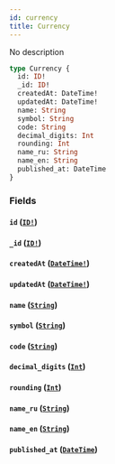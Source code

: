 ```yaml
---
id: currency
title: Currency
---
```


No description

```graphql
type Currency {
  id: ID!
  _id: ID!
  createdAt: DateTime!
  updatedAt: DateTime!
  name: String
  symbol: String
  code: String
  decimal_digits: Int
  rounding: Int
  name_ru: String
  name_en: String
  published_at: DateTime
}
```

### Fields

#### `id` ([`ID!`](/v1/scalars/id))

#### `_id` ([`ID!`](/v1/scalars/id))

#### `createdAt` ([`DateTime!`](/v1/scalars/date-time))

#### `updatedAt` ([`DateTime!`](/v1/scalars/date-time))

#### `name` ([`String`](/v1/scalars/string))

#### `symbol` ([`String`](/v1/scalars/string))

#### `code` ([`String`](/v1/scalars/string))

#### `decimal_digits` ([`Int`](/v1/scalars/int))

#### `rounding` ([`Int`](/v1/scalars/int))

#### `name_ru` ([`String`](/v1/scalars/string))

#### `name_en` ([`String`](/v1/scalars/string))

#### `published_at` ([`DateTime`](/v1/scalars/date-time))

